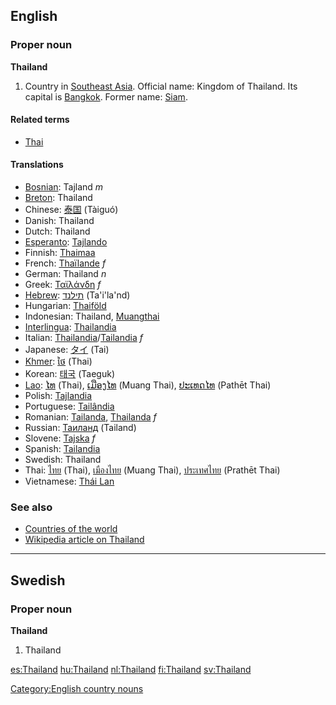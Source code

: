 ==English==
===Proper noun===
'''Thailand'''
# Country in [[Southeast Asia]]. Official name: Kingdom of Thailand. Its capital is [[Bangkok]].  Former name: [[Siam]].

====Related terms====
*[[Thai]]

====Translations====
*[[Bosnian]]: Tajland ''m''
*[[Breton]]: Thailand
*Chinese: [[泰国]] (Tàiguó)
*Danish: Thailand
*Dutch: Thailand
*[[Esperanto]]: [[Tajlando]]
*Finnish: [[Thaimaa]]
*French: [[Thaïlande]] ''f''
*German: Thailand ''n''
*Greek: [[Ταϊλάνδη]] ''f''
*[[Hebrew]]: [[תילנד]] (Ta'i'la'nd)
*Hungarian: [[Thaiföld]]
*Indonesian: Thailand, [[Muangthai]]
*[[Interlingua]]: [[Thailandia]]
*Italian: [[Thailandia]]/[[Tailandia]] ''f''
*Japanese: [[タイ]] (Tai)
*[[Khmer]]: [[ថៃ]] (Thai)
*Korean: [[태국]] (Taeguk)
*[[Lao]]: [[ໄທ]] (Thai), [[ເມືອງໄທ]] (Muang Thai), [[ປະເທດໄທ]] (Pathēt Thai)
*Polish: [[Tajlandia]]
*Portuguese: [[Tailândia]]
*Romanian: [[Tailanda]], [[Thailanda]] ''f''
*Russian: [[Таиланд]] (Tailand)
*Slovene: [[Tajska]] ''f''
*Spanish: [[Tailandia]]
*Swedish: Thailand
*Thai: [[ไทย]] (Thai), [[เมืองไทย]] (Muang Thai), [[ประเทศไทย]] (Prathēt Thai)
*Vietnamese: [[Thái Lan]]

===See also===
*[[Countries of the world]]
*[[w:Thailand|Wikipedia article on Thailand]]

----
==Swedish==
===Proper noun===
'''Thailand'''
# Thailand

[[Category:English country nouns]]

[[es:Thailand]]
[[hu:Thailand]]
[[nl:Thailand]]
[[fi:Thailand]]
[[sv:Thailand]]